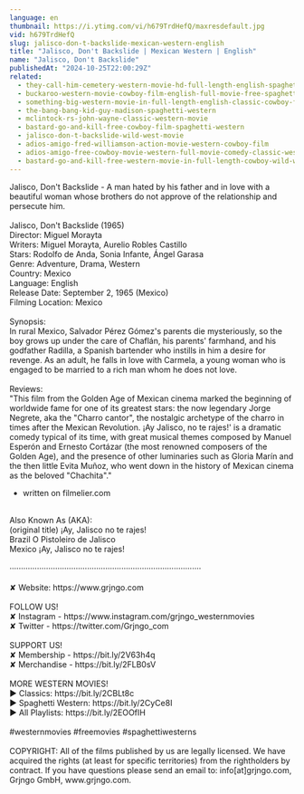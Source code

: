 ```yaml
---
language: en
thumbnail: https://i.ytimg.com/vi/h679TrdHefQ/maxresdefault.jpg
vid: h679TrdHefQ
slug: jalisco-don-t-backslide-mexican-western-english
title: "Jalisco, Don't Backslide | Mexican Western | English"
name: "Jalisco, Don't Backslide"
publishedAt: "2024-10-25T22:00:29Z"
related:
  - they-call-him-cemetery-western-movie-hd-full-length-english-spaghetti-western
  - buckaroo-western-movie-cowboy-film-english-full-movie-free-spaghetti-western
  - something-big-western-movie-in-full-length-english-classic-cowboy-film-free-full-westerns
  - the-bang-bang-kid-guy-madison-spaghetti-western
  - mclintock-rs-john-wayne-classic-western-movie
  - bastard-go-and-kill-free-cowboy-film-spaghetti-western
  - jalisco-don-t-backslide-wild-west-movie
  - adios-amigo-fred-williamson-action-movie-western-cowboy-film
  - adios-amigo-free-cowboy-movie-western-full-movie-comedy-classic-western-movies
  - bastard-go-and-kill-free-western-movie-in-full-length-cowboy-wild-west-film
---
```


Jalisco, Don't Backslide - A man hated by his father and in love with a beautiful woman whose brothers do not approve of the relationship and persecute him.<br />
<br />
Jalisco, Don't Backslide (1965)<br />
Director: Miguel Morayta<br />
Writers: Miguel Morayta, Aurelio Robles Castillo<br />
Stars: Rodolfo de Anda, Sonia Infante, Ángel Garasa<br />
Genre: Adventure, Drama, Western<br />
Country: Mexico<br />
Language: English<br />
Release Date: September 2, 1965 (Mexico)<br />
Filming Location: Mexico<br />
<br />
Synopsis:<br />
In rural Mexico, Salvador Pérez Gómez's parents die mysteriously, so the boy grows up under the care of Chaflán, his parents' farmhand, and his godfather Radilla, a Spanish bartender who instills in him a desire for revenge. As an adult, he falls in love with Carmela, a young woman who is engaged to be married to a rich man whom he does not love.<br />
<br />
Reviews:<br />
"This film from the Golden Age of Mexican cinema marked the beginning of worldwide fame for one of its greatest stars: the now legendary Jorge Negrete, aka the "Charro cantor", the nostalgic archetype of the charro in times after the Mexican Revolution. ¡Ay Jalisco, no te rajes!' is a dramatic comedy typical of its time, with great musical themes composed by Manuel Esperón and Ernesto Cortázar (the most renowned composers of the Golden Age), and the presence of other luminaries such as Gloria Marín and the then little Evita Muñoz, who went down in the history of Mexican cinema as the beloved "Chachita"."<br />
- written on filmelier.com<br />
<br />
Also Known As (AKA):<br />
(original title) ¡Ay, Jalisco no te rajes!<br />
Brazil O Pistoleiro de Jalisco<br />
Mexico ¡Ay, Jalisco no te rajes!<br />
<br />
····················································································<br />
<br />
✘ Website: https://www.grjngo.com<br />
<br />
FOLLOW US!<br />
✘ Instagram - https://www.instagram.com/grjngo_westernmovies<br />
✘ Twitter - https://twitter.com/Grjngo_com<br />
<br />
SUPPORT US!<br />
✘ Membership - https://bit.ly/2V63h4q<br />
✘ Merchandise - https://bit.ly/2FLB0sV<br />
<br />
MORE WESTERN MOVIES! <br />
► Classics: https://bit.ly/2CBLt8c <br />
► Spaghetti Western: https://bit.ly/2CyCe8I <br />
► All Playlists: https://bit.ly/2EOOfIH <br />
<br />
#westernmovies #freemovies #spaghettiwesterns<br />
<br />
COPYRIGHT: All of the films published by us are legally licensed. We have acquired the rights (at least for specific territories) from the rightholders by contract. If you have questions please send an email to: info[at]grjngo.com, Grjngo GmbH, www.grjngo.com.